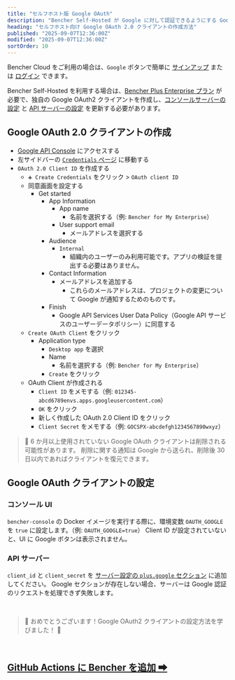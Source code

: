 ```yaml
---
title: "セルフホスト版 Google OAuth"
description: "Bencher Self-Hosted が Google に対して認証できるようにする Google OAuth 2.0 クライアントの作成"
heading: "セルフホスト向け Google OAuth 2.0 クライアントの作成方法"
published: "2025-09-07T12:36:00Z"
modified: "2025-09-07T12:36:00Z"
sortOrder: 10
---
```


Bencher Cloud をご利用の場合は、`Google` ボタンで簡単に [サインアップ](/auth/signup) または [ログイン](/auth/login) できます。

Bencher Self-Hosted を利用する場合は、[Bencher Plus Enterprise プラン][bencher plus enterprise] が必要で、独自の Google OAuth2 クライアントを作成し、[コンソールサーバーの設定][console config] と [API サーバーの設定][server config] を更新する必要があります。

[bencher plus enterprise]: /pricing/?level=enterprise
[console config]: /ja/docs/reference/console-config/
[server config]: /ja/docs/reference/server-config/

## Google OAuth 2.0 クライアントの作成

- [Google API Console][google api console] にアクセスする
- 左サイドバーの [ `Credentials` ページ][google cloud credentials] に移動する
- `OAuth 2.0 Client ID` を作成する
  - `➕ Create Credentials` をクリック > `OAuth client ID`
  - 同意画面を設定する
    - Get started
      - App Information
        - App name
          - 名前を選択する（例: `Bencher for My Enterprise`）
        - User support email
          - メールアドレスを選択する
      - Audience
        - `Internal`
          - 組織内のユーザーのみ利用可能です。アプリの検証を提出する必要はありません。
      - Contact Information
        - メールアドレスを追加する
          - これらのメールアドレスは、プロジェクトの変更について Google が通知するためのものです。
      - Finish
        - Google API Services User Data Policy（Google API サービスのユーザーデータポリシー）に同意する
  - `Create OAuth Client` をクリック
    - Application type
      - `Desktop app` を選択
      - Name
        - 名前を選択する（例: `Bencher for My Enterprise`）
      - `Create` をクリック
  - OAuth Client が作成される
    - `Client ID` をメモする（例: `012345-abcd6789envs.apps.googleusercontent.com`）
    - `OK` をクリック
    - 新しく作成した OAuth 2.0 Client ID をクリック
    - `Client Secret` をメモする（例: `GOCSPX-abcdefgh1234567890wxyz`）

[google api console]: https://console.developers.google.com/
[google cloud credentials]: https://console.cloud.google.com/apis/credentials

> 🐰 6 か月以上使用されていない Google OAuth クライアントは削除される可能性があります。
> 削除に関する通知は Google から送られ、削除後 30 日以内であればクライアントを復元できます。

## Google OAuth クライアントの設定

### コンソール UI
`bencher-console` の Docker イメージを実行する際に、環境変数 `OAUTH_GOOGLE` を `true` に設定します。（例: `OAUTH_GOOGLE=true`）
Client ID が設定されていないと、UI に Google ボタンは表示されません。

### API サーバー
`client_id` と `client_secret` を [サーバー設定の `plus.google` セクション](/ja/docs/reference/server-config/#plusgoogle) に追加してください。
Google セクションが存在しない場合、サーバーは Google 認証のリクエストを処理できず失敗します。

<br/>

> 🐰 おめでとうございます！Google OAuth2 クライアントの設定方法を学びました！ 🎉

<br/>

<h2><a href="/ja/docs/how-to/github-actions/">GitHub Actions に Bencher を追加 ➡</a></h2>
